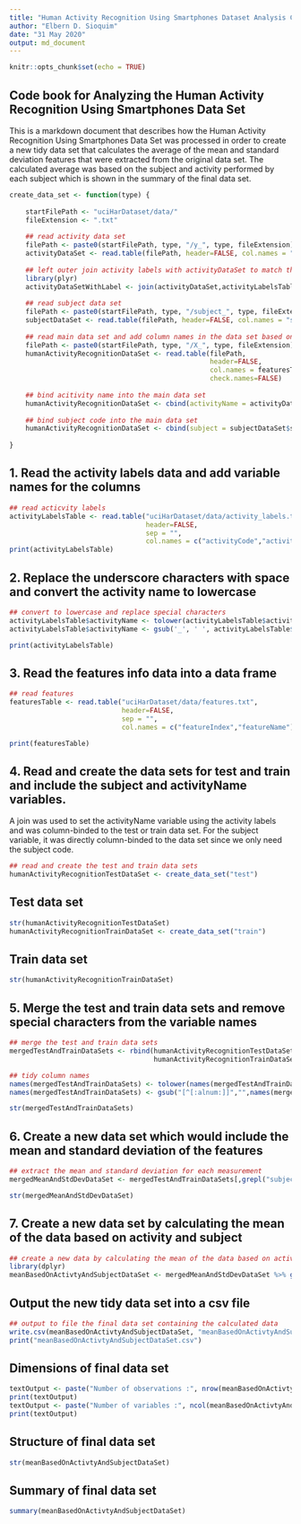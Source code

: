 ```yaml
---
title: "Human Activity Recognition Using Smartphones Dataset Analysis Codebook"
author: "Elbern D. Sioquim"
date: "31 May 2020"
output: md_document
---
```


```r
knitr::opts_chunk$set(echo = TRUE)
```

## Code book for Analyzing the Human Activity Recognition Using Smartphones Data Set

This is a markdown document that describes how the Human Activity Recognition Using Smartphones Data Set was processed in order
to create a new tidy data set that calculates the average of the mean and standard deviation features that were extracted from
the original data set. The calculated average was based on the subject and activity performed by each subject which is shown in
the summary of the final data set.

```r
create_data_set <- function(type) {
    
    startFilePath <- "uciHarDataset/data/"
    fileExtension <- ".txt"
    
    ## read activity data set
    filePath <- paste0(startFilePath, type, "/y_", type, fileExtension)
    activityDataSet <- read.table(filePath, header=FALSE, col.names = "activityCode")
    
    ## left outer join activity labels with activityDataSet to match the activity labels
    library(plyr)
    activityDataSetWithLabel <- join(activityDataSet,activityLabelsTable)
    
    ## read subject data set
    filePath <- paste0(startFilePath, type, "/subject_", type, fileExtension)
    subjectDataSet <- read.table(filePath, header=FALSE, col.names = "subject")
    
    ## read main data set and add column names in the data set based on features
    filePath <- paste0(startFilePath, type, "/X_", type, fileExtension)
    humanActivityRecognitionDataSet <- read.table(filePath,
                                                  header=FALSE,
                                                  col.names = featuresTable$featureName,
                                                  check.names=FALSE)
    
    ## bind acitivity name into the main data set
    humanActivityRecognitionDataSet <- cbind(activityName = activityDataSetWithLabel$activityName , humanActivityRecognitionDataSet)
    
    ## bind subject code into the main data set
    humanActivityRecognitionDataSet <- cbind(subject = subjectDataSet$subject , humanActivityRecognitionDataSet)
    
}
```

## 1. Read the activity labels data and add variable names for the columns
```r
## read acticvity labels
activityLabelsTable <- read.table("uciHarDataset/data/activity_labels.txt",
                                  header=FALSE,
                                  sep = "",
                                  col.names = c("activityCode","activityName"))
print(activityLabelsTable)
```

## 2. Replace the underscore characters with space and convert the activity name to lowercase
```r
## convert to lowercase and replace special characters
activityLabelsTable$activityName <- tolower(activityLabelsTable$activityName)
activityLabelsTable$activityName <- gsub('_', ' ', activityLabelsTable$activityName)

print(activityLabelsTable)
```

## 3. Read the features info data into a data frame
```r
## read features
featuresTable <- read.table("uciHarDataset/data/features.txt",
                            header=FALSE,
                            sep = "",
                            col.names = c("featureIndex","featureName"))

print(featuresTable)
```

## 4. Read and create the data sets for test and train and include the subject and activityName variables.

A join was used to set the activityName variable using the activity labels and was column-binded to the
test or train data set. For the subject variable, it was directly column-binded to the data set since we
only need the subject code.

```r
## read and create the test and train data sets
humanActivityRecognitionTestDataSet <- create_data_set("test")
```
## Test data set
```r
str(humanActivityRecognitionTestDataSet)
humanActivityRecognitionTrainDataSet <- create_data_set("train")
```
## Train data set
```r
str(humanActivityRecognitionTrainDataSet)
```

## 5. Merge the test and train data sets and remove special characters from the variable names
```r
## merge the test and train data sets
mergedTestAndTrainDataSets <- rbind(humanActivityRecognitionTestDataSet,
                                    humanActivityRecognitionTrainDataSet)

## tidy column names
names(mergedTestAndTrainDataSets) <- tolower(names(mergedTestAndTrainDataSets))
names(mergedTestAndTrainDataSets) <- gsub("[^[:alnum:]]","",names(mergedTestAndTrainDataSets))

str(mergedTestAndTrainDataSets)
```

## 6. Create a new data set which would include the mean and standard deviation of the features
```r
## extract the mean and standard deviation for each measurement
mergedMeanAndStdDevDataSet <- mergedTestAndTrainDataSets[,grepl("subject|activity|mean|std", names(mergedTestAndTrainDataSets))]

str(mergedMeanAndStdDevDataSet)
```

## 7. Create a new data set by calculating the mean of the data based on activity and subject
```r
## create a new data by calculating the mean of the data based on activity and subject
library(dplyr)
meanBasedOnActivtyAndSubjectDataSet <- mergedMeanAndStdDevDataSet %>% group_by(subject, activityname) %>% summarise_all(mean)
```

## Output the new tidy data set into a csv file
```r
## output to file the final data set containing the calculated data
write.csv(meanBasedOnActivtyAndSubjectDataSet, "meanBasedOnActivtyAndSubjectDataSet.csv", row.names = FALSE)
print("meanBasedOnActivtyAndSubjectDataSet.csv")
```
## Dimensions of final data set
```r
textOutput <- paste("Number of observations :", nrow(meanBasedOnActivtyAndSubjectDataSet))
print(textOutput)
textOutput <- paste("Number of variables :", ncol(meanBasedOnActivtyAndSubjectDataSet))
print(textOutput)
```

## Structure of final data set
```r
str(meanBasedOnActivtyAndSubjectDataSet)
```

## Summary of final data set

```r
summary(meanBasedOnActivtyAndSubjectDataSet)
```


